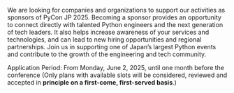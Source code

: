 We are looking for companies and organizations to support our activities as sponsors of PyCon JP 2025. Becoming a sponsor provides an opportunity to connect directly with talented Python engineers and the next generation of tech leaders. It also helps increase awareness of your services and technologies, and can lead to new hiring opportunities and regional partnerships. Join us in supporting one of Japan’s largest Python events and contribute to the growth of the engineering and tech community.

Application Period: From Monday, June 2, 2025, until one month before the conference
(Only plans with available slots will be considered, reviewed and accepted in **principle on a first-come, first-served basis**.)